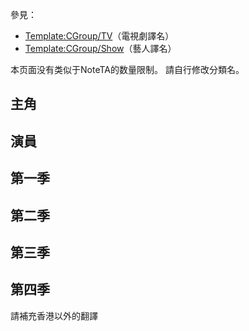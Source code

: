 {{CGroupH|name=PrisonBreak|desc=Prison Break}}<noinclude>

參見：
*[[Template:CGroup/TV]]（電視劇譯名）
*[[Template:CGroup/Show]]（藝人譯名）

[[Category:公共轉換組模板|{{SUBPAGENAME}}]]

本页面没有类似于NoteTA的数量限制。
請自行修改分類名。

== 主角 ==
</noinclude>
{{CItem|zh-cn:《越狱》; zh-tw:《越獄風雲》; zh-hk:《逃》;<!-- 請勿移除雙書名號，否則會造成多餘的錯誤轉換 -->|original=Prison Break}}
{{CItem|zh-cn:迈克尔; zh-tw:麥可; zh-hk:米高;|original=Michael}}
{{CItem|1=邁克爾=>zh-cn:迈克尔;邁克爾=>zh-hk:米高;邁克爾=>zh-mo:米高;|original=Michael}}
{{CItem|zh-cn:迈克尔·斯科菲尔德; zh-tw:麥可·史考菲; zh-hk:施米高;|original=Michael Scofield}}
{{CItem|zh-tw:林肯; zh-hk:利恒; zh-cn:林肯;|original=Lincoln}}
{{CItem|zh-tw:林肯·伯勞斯; zh-hk:布利恒; zh-cn:林肯·巴罗斯;|original=Lincoln Burrows}}
{{CItem|zh-tw:蘇克雷; zh-hk:法南; zh-cn:苏克雷;|original=Sucre}}
{{CItem|zh-tw:弗南多·蘇克雷; zh-hk:蘇法南; zh-cn:费尔南多·苏克雷;|original=Fernando Sucre}}
{{CItem|zh-tw:布拉德·貝里克; zh-hk:貝柏德; zh-cn:布拉德·贝里克;|original=Brad Bellick}}
{{CItem|zh-tw:瑟多·巴格韋爾; zh-hk:包查; zh-cn:瑟多·巴格韦尔;|original=Theodore "T-Bag" Bagwell}}
{{CItem|zh-tw:薩拉; zh-hk:莎拉; zh-cn:莎拉;|original=Sara Tancredi}}
{{CItem|zh-tw:薩拉·唐克里迪; zh-hk:譚莎拉; zh-cn:莎拉·唐克里迪;|original=Sara Tancredi}}
{{CItem|zh-cn:小林肯·巴罗斯; zh-tw:小林肯·伯勞斯; zh-hk:布少恒;|original=Lincoln "L.J." Burrows Jr.}}
{{CItem|zh-cn:亨利·波普; zh-tw:亨利·波普; zh-hk:龐亨利;|original=Henry Pope}}
{{CItem|zh-cn:海威尔;zh-tw:海威爾; zh-hk:彭查里;|original=Charles "Haywire" Patoshik}}<noinclude>

== 演員 ==
</noinclude>
{{CItem|zh-hans:温特沃思;zh-hk:溫特禾夫;zh-tw:溫特沃思;|original=Wentworth}}
{{CItem|zh-hans:米勒;zh-hk:米拿;zh-tw:米勒;|original=Miller}}
{{CItem|zh-cn:阿毛里; zh-tw:阿莫瑞;|original=Amaury}}
{{CItem|zh-cn:诺拉斯科; zh-tw:諾拉斯克;|original=Nolasco}}
{{CItem|多米尼克|original=Dominic}}<noinclude>

== 第一季 ==
</noinclude>
{{CItem|zh-cn:阿伦; zh-tw:艾倫;|original=Allen (episode)}}
{{CItem|zh-cn:约翰·阿布鲁齐;zh-tw:約翰·阿布拉茲; zh-hk:艾約翰;|original=John Abruzzi}}
{{CItem|zh-cn:维罗妮卡; zh-tw:維羅妮卡; zh-hk:慧嘉;|original=Veronica}}
{{CItem|zh-cn:维罗妮卡·多诺万; zh-tw:維羅妮卡·多諾萬; zh-hk:唐慧嘉;|original=Veronica Donovan}}
{{CItem|zh-cn:尼克·萨韦恩; zh-tw:尼克·薩夫林; zh-hk:沙歷克;|original=Nick Savrinn}}
{{CItem|zh-cn:保罗·凯勒曼; zh-tw:保羅·凱勒曼; zh-hk:賈保羅;|original=Paul Kellerman}}
{{CItem|zh-cn:本杰明·弗兰克林; zh-tw:本傑明·弗蘭克林; zh-hk:范哲文;|original=Benjamin Miles "C-Note" Franklin}}
{{CItem|zh-cn:戴维; zh-tw:戴維; zh-hk:顏大偉;|original=David "Tweener" Apolskis}}
{{CItem|zh-cn:特伦斯·斯泰德曼; zh-tw:史戴德曼; zh-hk:冼泰倫;|original=Terrence Steadman}}<noinclude>

== 第二季 ==
</noinclude>
{{CItem|zh-cn:亚历山大·马洪; zh-tw:亞歷山大·麥宏; zh-hk:萬艾力;|original=Alexander Mahone}}<noinclude>

== 第三季 ==
</noinclude>
{{CItem|zh-cn:SONA; zh-tw:索拿; zh-hk:桑拿;|original=Sona (Federal Prison)}}<noinclude>

== 第四季 ==

請補充香港以外的翻譯</noinclude>
{{CItem|zh-cn:当·赛尔夫; zh-tw:Don Self; zh-hk:邵東;|original=Don Self}}
{{CItem|zh-cn:锡拉; zh-tw:Scylla; zh-hk:斯庫拉;|original=Scylla}}
{{CItem|zh-cn:格雷琴; zh-tw:Gretchen; zh-hk:嘉晴;|original=Gretchen}}
{{CItem|zh-cn:克兰兹; zh-tw:Krantz; zh-hk:克將軍;|original=Krantz}}
{{CItem|zh-cn:克兰兹将军; zh-tw:Krantz將軍; zh-hk:克將軍;|original=Krantz}}
{{CItem|zh-cn:乔纳森; zh-tw:Jonathan; zh-hk:仲南;|original=Jonathan}}
{{CItem|zh-cn:斯图尔特; zh-tw:Stuart; zh-hk:斯特;|original=Stuart}}
{{CItem|zh-cn:克莉丝汀娜; zh-tw:Christina; zh-hk:紀拉;|original=Christina}}
{{CItem|zh-cn:克莉丝汀娜·斯科菲尔德; zh-tw:Christina Scofield; zh-hk:施紀拉;|original=Christina Scofield}}<!--
{{CItem|zh-cn:Griffin Oren; zh-tw:Griffin Oren; zh-hk:歐;|original=Griffin Oren}}-->
{{CItem|zh-cn:Vincent Sandinsky; zh-tw:Vincent Sandinsky; zh-hk:沙偉遜;|original=Vincent Sandinsky}}
{{CItem|zh-cn:丽莎; zh-tw:Lisa; zh-hk:麗莎;|original=Lisa}}
{{CItem|zh-cn:Eagles & Angels; zh-tw:Eagles & Angels; zh-hk:鷹與天使;|original=Eagles & Angels}}
{{CItem|zh-cn:科尔; zh-tw:Cole; zh-hk:高爾;|original=Cole}}
{{CItem|zh-cn:科尔·普法; zh-tw:Cole Pfeiffer; zh-hk:費高爾;|original=Cole Pfeiffer}}<noinclude>
</noinclude>{{CGroupF}}